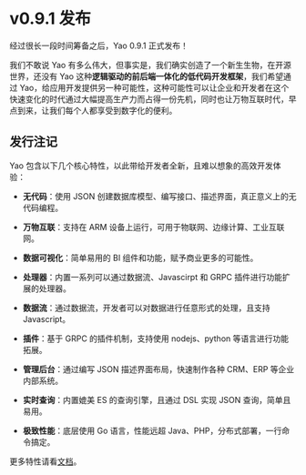 # v0.9.1 发布

经过很长一段时间筹备之后，Yao 0.9.1 正式发布！

我们不敢说 Yao 有多么伟大，但事实是，我们确实创造了一个新生生物，在开源世界，还没有 Yao 这种**逻辑驱动的前后端一体化的低代码开发框架**，我们希望通过 Yao，给应用开发提供另一种可能性，这种可能性可以让企业和开发者在这个快速变化的时代通过大幅提高生产力而占得一份先机，同时也让万物互联时代，早点到来，让我们每个人都享受到数字化的便利。

## 发行注记

Yao 包含以下几个核心特性，以此带给开发者全新，且难以想象的高效开发体验：

- **无代码**：使用 JSON 创建数据库模型、编写接口、描述界面，真正意义上的无代码编程。

- **万物互联**：支持在 ARM 设备上运行，可用于物联网、边缘计算、工业互联网。

- **数据可视化**：简单易用的 BI 组件和功能，赋予商业更多的可能性。

- **处理器**：内置一系列可以通过数据流、Javascirpt 和 GRPC 插件进行功能扩展的处理器。

- **数据流**：通过数据流，开发者可以对数据进行任意形式的处理，且支持 Javascript。

- **插件**：基于 GRPC 的插件机制，支持使用 nodejs、python 等语言进行功能拓展。

- **管理后台**：通过编写 JSON 描述界面布局，快速制作各种 CRM、ERP 等企业内部系统。

- **实时查询**：内置媲美 ES 的查询引擎，且通过 DSL 实现 JSON 查询，简单且易用。

- **极致性能**：底层使用 Go 语言，性能远超 Java、PHP，分布式部署，一行命令搞定。

更多特性请看[文档](/doc)。
